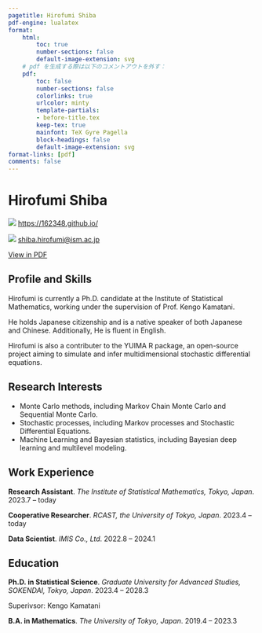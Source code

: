 ```yaml
---
pagetitle: Hirofumi Shiba
pdf-engine: lualatex
format:
    html:
        toc: true
        number-sections: false
        default-image-extension: svg
    # pdf を生成する際は以下のコメントアウトを外す：
    pdf: 
        toc: false
        number-sections: false
        colorlinks: true
        urlcolor: minty
        template-partials: 
        - before-title.tex
        keep-tex: true
        mainfont: TeX Gyre Pagella
        block-headings: false
        default-image-extension: svg
format-links: [pdf]
comments: false
---
```


::: {layout="[50,50]" layout-valign="bottom"}

::: {#first-column}
# \Huge Hirofumi Shiba {.large-letter}
:::

::: {#second-column .artificial-align}
\hfill ![](globe-asia-australia) [https://162348.github.io/](https://162348.github.io/){.small-leter}\par

\hfill ![](envelope) [shiba.hirofumi@ism.ac.jp](mailto:shiba.hirofumi@ism.ac.jp){.small-leter}

::: {.content-visible when-format="html"}

<i class="bi bi-filetype-pdf"></i> [View in PDF](https://162348.github.io/static/CV/cv.pdf){.small-leter}

:::

:::

:::

\vspace{-1em}

## Profile and Skills

Hirofumi is currently a Ph.D. candidate at the Institute of Statistical Mathematics, working under the supervision of Prof. Kengo Kamatani.

He holds Japanese citizenship and is a native speaker of both Japanese and Chinese. Additionally, He is fluent in English.

Hirofumi is also a contributer to the YUIMA R package, an open-source project aiming to simulate and infer multidimensional stochastic differential equations.

## Research Interests

* Monte Carlo methods, including Markov Chain Monte Carlo and Sequential Monte Carlo.
* Stochastic processes, including Markov processes and Stochastic Differential Equations.
* Machine Learning and Bayesian statistics, including Bayesian deep learning and multilevel modeling.

## Work Experience

**Research Assistant**. _The Institute of Statistical Mathematics, Tokyo, Japan_. \hfill [2023.7 -- today]{.cvdate}


**Cooperative Researcher**. _RCAST, the University of Tokyo, Japan_. \hfill [2023.4 -- today]{.cvdate}


**Data Scientist**. _IMIS Co., Ltd_. \hfill [2022.8 -- 2024.1]{.cvdate}


## Education 

**Ph.D. in Statistical Science**. _Graduate University for Advanced Studies, SOKENDAI, Tokyo, Japan_. \hfill [2023.4 -- 2028.3]{.cvdate}
<br>\par
Superivsor: Kengo Kamatani

**B.A. in Mathematics**. _The University of Tokyo, Japan_. \hfill [2019.4 -- 2023.3]{.cvdate}